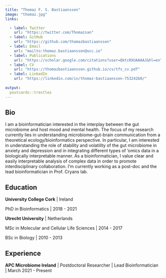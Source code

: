 ```yaml
---
title: "Thomaz F. S. Bastiaanssen"
image: "thomaz.jpg"
links:

  - label: Twitter
    url: "https://twitter.com/Thomazsan"
  - label: GitHub
    url: "https://github.com/thomazbastiaanssen"
  - label: Email
    url: "mailto:thomaz.bastiaanssen@ucc.ie"
  - label: Publications
    url: "https://scholar.google.com/citations?user=QktcRXUAAAAJ&hl=en"
  - label: CV
    url: "https://thomazbastiaanssen.github.io/cv/tfs_cv.pdf"
  - label: LinkedIn
    url: "https://linkedin.com/in/thomaz-bastiaanssen-753242b0/"
    
output:
  postcards::trestles
---
```

 
## Bio

I am a bioinformatician interested in the interplay between the gut microbiome and host mood and mental health. 
The focus of my research currently lies in understanding microbiome-gut-brain communication from a theoretical ecology/bioinformatics perspective. In particular, I am interested in understanding the role of stability and volatility of the gut microbiome in anxiety and depression and in integrating different types of ‘omics data in a biologically interpretable manner. As a bioinformatician, I value clear and easily interpretable analysis of complex data in order to promote interdisciplinary collaboration.
I'm currently working as a post-doc and the lead bioinformatician in Prof. Cryans lab. 

## Education

**University College Cork** | Ireland

PhD in Bioinformatics | 2018 - 2021

**Utrecht University** | Netherlands

MSc in Molecular and Cellular Life Sciences | 2014 - 2017

BSc in Biology | 2010 - 2013 

## Experience

**APC Microbiome Ireland** | Postdoctoral Researcher | Lead Bioinformatician | March 2021 - Present
